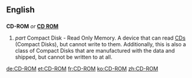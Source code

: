 ==English==

==={{Abbreviation}}===
'''CD-ROM''' ''or'' '''[[CD ROM]]'''
# ''part {{Initialism}}'' Compact Disk - ''{{acronym}}'' Read Only Memory.  A device that can read [[CD]]s (Compact Disks), but cannot write to them.  Additionally, this is also a class of Compact Disks that are manufactured with the data and shipped, but cannot be written to at all.
[[de:CD-ROM]]
[[et:CD-ROM]]
[[fr:CD-ROM]]
[[ko:CD-ROM]]
[[zh:CD-ROM]]